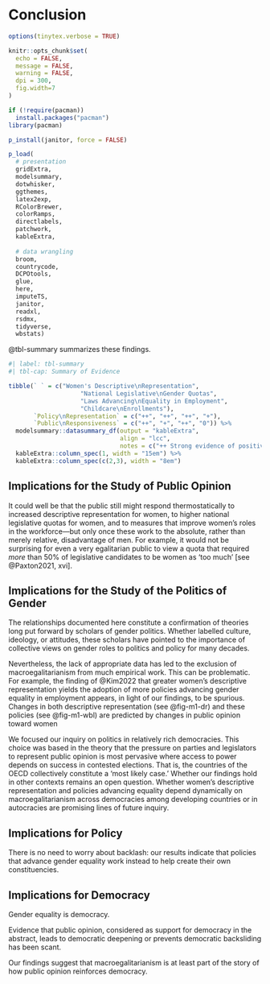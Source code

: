 # Conclusion

```r
options(tinytex.verbose = TRUE)

knitr::opts_chunk$set(
  echo = FALSE,
  message = FALSE,
  warning = FALSE,
  dpi = 300,
  fig.width=7
)

if (!require(pacman))
  install.packages("pacman")
library(pacman)

p_install(janitor, force = FALSE)

p_load(
  # presentation
  gridExtra,
  modelsummary,
  dotwhisker,
  ggthemes,
  latex2exp,
  RColorBrewer,
  colorRamps,
  directlabels,
  patchwork,
  kableExtra,
  
  # data wrangling
  broom,
  countrycode,
  DCPOtools,
  glue,
  here,
  imputeTS,
  janitor,
  readxl,
  rsdmx,
  tidyverse,
  wbstats)
```



@tbl-summary summarizes these findings.

```r
#| label: tbl-summary
#| tbl-cap: Summary of Evidence

tibble(` ` = c("Women's Descriptive\nRepresentation",
                    "National Legislative\nGender Quotas",
                    "Laws Advancing\nEquality in Employment",
                    "Childcare\nEnrollments"),
       `Policy\nRepresentation` = c("++", "++", "++", "+"),
       `Public\nResponsiveness` = c("++", "+", "++", "0")) %>% 
  modelsummary::datasummary_df(output = "kableExtra",
                               align = "lcc",
                               notes = c("++ Strong evidence of positive relationship; + some evidence of positive relationship;", "0 no evidence of relationship; — some evidence of negative relationship; — — strong", "evidence of negative relationship.")) %>% 
  kableExtra::column_spec(1, width = "15em") %>%
  kableExtra::column_spec(c(2,3), width = "8em")
```

\pagebreak
## Implications for the Study of Public Opinion




It could well be that the public still might respond thermostatically to increased descriptive representation for women, to higher national legislative quotas for women, and to measures that improve women's roles in the workforce---but only once these work to the absolute, rather than merely relative, disadvantage of men.
For example, it would not be surprising for even a very egalitarian public to view a quota that required _more_ than 50% of legislative candidates to be women as 'too much' [see @Paxton2021, xvi].

## Implications for the Study of the Politics of Gender

The relationships documented here constitute a confirmation of theories long put forward by scholars of gender politics.
Whether labelled culture, ideology, or attitudes, these scholars have pointed to the importance of collective views on gender roles to politics and policy for many decades.

Nevertheless, the lack of appropriate data has led to the exclusion of macroegalitarianism from much empirical work.
This can be problematic.
For example, the finding of @Kim2022 that greater women's descriptive representation yields the adoption of more policies advancing gender equality in employment appears, in light of our findings, to be spurious.
Changes in both descriptive representation (see @fig-m1-dr) and these policies (see @fig-m1-wbl) are predicted by changes in public opinion toward women

We focused our inquiry on politics in relatively rich democracies.
This choice was based in the theory that the pressure on parties and legislators to represent public opinion is most pervasive where access to power depends on success in contested elections.
That is, the countries of the OECD collectively constitute a 'most likely case.'
Whether our findings hold in other contexts remains an open question.
Whether women's descriptive representation and policies advancing equality depend dynamically on macroegalitarianism across democracies among developing countries or in autocracies are promising lines of future inquiry.

## Implications for Policy

There is no need to worry about backlash: our results indicate that policies that advance gender equality work instead to help create their own constituencies.


## Implications for Democracy

Gender equality is democracy.

Evidence that public opinion, considered as support for democracy in the abstract, leads to democratic deepening or prevents democratic backsliding has been scant.

Our findings suggest that macroegalitarianism is at least part of the story of how public opinion reinforces democracy.

<!-- Combining recognition that gender equality is democracy (e.g., Krook2022 in APSA-CP; @Piscopo2024 (which also cites Archenti and Tula 2017; Palma 2021)) with debates on how public opinion affects democracy (Claassen and DCPO) yields the understanding that public gender egalitarianism is democratic support (see, maybe, Welzel2013) -->